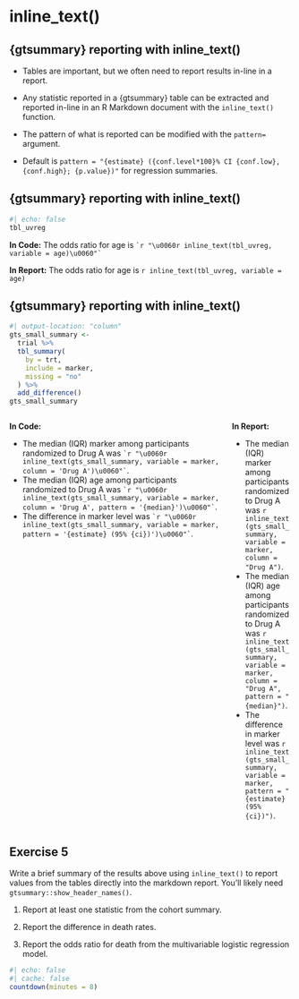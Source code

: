# inline_text()

## {gtsummary} reporting with inline_text()

-   Tables are important, but we often need to [report results in-line]{.emphasis} in a report.

-   Any statistic reported in a {gtsummary} table can be extracted and reported in-line in an R Markdown document with the `inline_text()` function.

-   The pattern of what is reported can be modified with the `pattern=` argument.

-   Default is `pattern = "{estimate} ({conf.level*100}% CI {conf.low}, {conf.high}; {p.value})"` for regression summaries.

## {gtsummary} reporting with inline_text()

```r
#| echo: false
tbl_uvreg
```

**In Code:** The odds ratio for age is `` `r "\u0060r inline_text(tbl_uvreg, variable = age)\u0060"` ``

**In Report:** The odds ratio for age is `r inline_text(tbl_uvreg, variable = age)`

## {gtsummary} reporting with inline_text()

```r
#| output-location: "column"
gts_small_summary <-
  trial %>% 
  tbl_summary(
    by = trt,
    include = marker,
    missing = "no"
  ) %>%
  add_difference()
gts_small_summary
```

::: columns
::: {.column width="78%"}
::: {.small}
**In Code:** 

- The median (IQR) marker among participants randomized to Drug A was `` `r "\u0060r inline_text(gts_small_summary, variable = marker, column = 'Drug A')\u0060"` ``.
- The median (IQR) age among participants randomized to Drug A was `` `r "\u0060r inline_text(gts_small_summary, variable = marker, column = 'Drug A', pattern = '{median}')\u0060"` ``.
- The difference in marker level was `` `r "\u0060r inline_text(gts_small_summary, variable = marker, pattern = '{estimate} (95% {ci})')\u0060"` ``.
:::
:::

::: {.column width="22%"}
::: {.smaller}
**In Report:** 

- The median (IQR) marker among participants randomized to Drug A was `r inline_text(gts_small_summary, variable = marker, column = "Drug A")`.
- The median (IQR) age among participants randomized to Drug A was `r inline_text(gts_small_summary, variable = marker, column = "Drug A", pattern = "{median}")`.
- The difference in marker level was `r inline_text(gts_small_summary, variable = marker, pattern = "{estimate} (95% {ci})")`.
:::
:::
:::





## Exercise 5

Write a brief summary of the results above using `inline_text()` to report values from the tables directly into the markdown report.
You'll likely need `gtsummary::show_header_names()`.

1. Report at least one statistic from the cohort summary. 

1. Report the difference in death rates. 

1. Report the odds ratio for death from the multivariable logistic regression model.

```r
#| echo: false
#| cache: false
countdown(minutes = 8)
```
